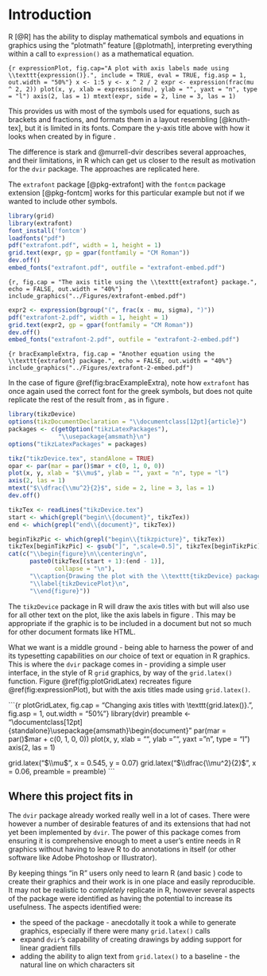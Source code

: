 \newpage{}

# Introduction

R [@R] has the ability to display mathematical symbols and equations in graphics using the "plotmath" feature [@plotmath], interpreting everything within a call to `expression()` as a mathematical equation.

```{r expressionPlot, fig.cap="A plot with axis labels made using \\texttt{expression()}.", include = TRUE, eval = TRUE, fig.asp = 1, out.width = "50%"}
x <- 1:5
y <- x ^ 2 / 2
expr <- expression(frac(mu ^ 2, 2))
plot(x, y, xlab = expression(mu), ylab = "", yaxt = "n", type = "l")
axis(2, las = 1)
mtext(expr, side = 2, line = 3, las = 1)
```

This provides us with most of the symbols used for equations, such as brackets and fractions, and formats them in a layout resembling \TeX{} [@knuth-tex], but it is limited in its fonts. Compare the y-axis title above with how it looks when created by \LaTeX{} in figure \ref{muOver2}.

\begin{figure}\label{muOver2}
\begin{equation*}
\dfrac{\mu^2}{2}
\end{equation*}
\caption{The y-axis title from above, created with \LaTeX{}.}
\end{figure}

The difference is stark and @murrell-dvir describes several approaches, and their limitations, in R which can get us closer to the \LaTeX{} result as motivation for the `dvir` package. The approaches are replicated here.

The `extrafont` package [@pkg-extrafont] with the `fontcm` package extension [@pkg-fontcm] works for this particular example but not if we wanted to include other \TeX{} symbols.

```{r, eval = FALSE}
library(grid)
library(extrafont)
font_install('fontcm')
loadfonts("pdf")
pdf("extrafont.pdf", width = 1, height = 1)
grid.text(expr, gp = gpar(fontfamily = "CM Roman"))
dev.off()
embed_fonts("extrafont.pdf", outfile = "extrafont-embed.pdf")
```

```{r, fig.cap = "The axis title using the \\texttt{extrafont} package.", echo = FALSE, out.width = "40%"}
include_graphics("../Figures/extrafont-embed.pdf")
```

```{r, eval = FALSE}
expr2 <- expression(bgroup("(", frac(x - mu, sigma), ")"))
pdf("extrafont-2.pdf", width = 1, height = 1)
grid.text(expr2, gp = gpar(fontfamily = "CM Roman"))
dev.off()
embed_fonts("extrafont-2.pdf", outfile = "extrafont-2-embed.pdf")
```

```{r bracExampleExtra, fig.cap = "Another equation using the \\texttt{extrafont} package.", echo = FALSE, out.width = "40%"}
include_graphics("../Figures/extrafont-2-embed.pdf")
```

In the case of figure \@ref(fig:bracExampleExtra), note how `extrafont` has once again used the correct font for the greek symbols, but does not quite replicate the rest of the result from \LaTeX{}, as in figure \ref{bracExample}.

\begin{figure}
\centering
$\left(\dfrac{x - \mu}{\sigma}\right)$
\caption{A \LaTeX{} equation with brackets.}
\label{bracExample}
\end{figure}

```{r results = FALSE}
library(tikzDevice)
options(tikzDocumentDeclaration = "\\documentclass[12pt]{article}")
packages <- c(getOption("tikzLatexPackages"),
              "\\usepackage{amsmath}\n")
options("tikzLatexPackages" = packages) 

tikz("tikzDevice.tex", standAlone = TRUE)
opar <- par(mar = par()$mar + c(0, 1, 0, 0))
plot(x, y, xlab = "$\\mu$", ylab = "", yaxt = "n", type = "l")
axis(2, las = 1)
mtext("$\\dfrac{\\mu^2}{2}$", side = 2, line = 3, las = 1)
dev.off()
```

```{r echo = FALSE, results = "asis"}
tikzTex <- readLines("tikzDevice.tex")
start <- which(grepl("begin\\{document}", tikzTex))
end <- which(grepl("end\\{document}", tikzTex))

beginTikzPic <- which(grepl("begin\\{tikzpicture}", tikzTex))
tikzTex[beginTikzPic] <- gsub("]", ",scale=0.5]", tikzTex[beginTikzPic])
cat(c("\\begin{figure}\n\\centering\n", 
      paste0(tikzTex[(start + 1):(end - 1)], 
             collapse = "\n"),
      "\\caption{Drawing the plot with the \\texttt{tikzDevice} package.}\n",
      "\\label{tikzDevicePlot}\n",
      "\\end{figure}"))
```

The `tikzDevice` package in R will draw the axis titles with \TeX{} but will also use \TeX{} for all other text on the plot, like the axis labels in figure \ref{tikzDevicePlot}. This may be appropriate if the graphic is to be included in a \TeX{} document but not so much for other document formats like HTML.

What we want is a middle ground - being able to harness the power of \TeX{} and its typesetting capabilities on *our* choice of text or equation in R graphics. This is where the `dvir` package comes in - providing a simple user interface, in the style of R `grid` graphics, by way of the `grid.latex()` function. Figure \@ref(fig:plotGridLatex) recreates figure \@ref(fig:expressionPlot), but with the axis titles made using `grid.latex()`.

```{r plotGridLatex, fig.cap = "Changing axis titles with \\texttt{grid.latex()}.", fig.asp = 1, out.width = "50%"}
library(dvir)
preamble <- "\\documentclass[12pt]{standalone}\n\\usepackage{amsmath}\n\\begin{document}"
par(mar = par()$mar + c(0, 1, 0, 0))
plot(x, y, xlab = "", ylab = "", yaxt = "n", type = "l")
axis(2, las = 1)

grid.latex("$\\mu$", x = 0.545, y = 0.07)
grid.latex("$\\dfrac{\\mu^2}{2}$", x = 0.06, preamble = preamble)
```

## Where this project fits in

The `dvir` package already worked really well in a lot of cases. There were however a number of desirable features of \TeX{} and its extensions that had not yet been implemented by `dvir`. The power of this package comes from ensuring it is comprehensive enough to meet a user's entire \TeX{} needs in R graphics without having to leave R to do annotations in \LaTeX{} itself (or other software like Adobe Photoshop or Illustrator). 

By keeping things "in R" users only need to learn R (and basic \TeX) code to create their graphics and their work is in one place and easily reproducible. It may not be realistic to *completely* replicate \TeX{} in R, however several aspects of the package were identified as having the potential to increase its usefulness. The aspects identified were:

* the speed of the package - anecdotally it took a while to generate graphics, especially if there were many `grid.latex()` calls
* expand `dvir`'s capability of creating \Tikz{} drawings by adding support for linear gradient fills
* adding the ability to align text from `grid.latex()` to a baseline - the natural line on which characters sit